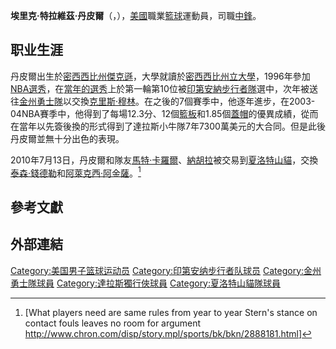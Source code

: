 {{noteTA|G1=NBA
}}
{{Infobox NBA Player
| name = 埃里克·丹皮爾<br/>Erick Dampier
| image = Erick Dampier Mavs 2009.jpg
| position = [[中鋒_(籃球)|中鋒]]
| nickname = 西岸第二中鋒
| height_ft = 6
| height_in = 11
| weight_lb = 265
| birth_date = {{Birth date and age|1975|7|14}}
| birth_place = {{USA}}[[密西西比州|密西西比州]][[傑克遜_(密西西比州)|傑克遜]]
| high_school  = [[密西西比州立大學|密西西比州立大學]]
| league = [[NBA|NBA]]
| team = 亞特蘭大老鷹
| number = 25
| draft_round = 1
| draft_pick  = 10
| draft_year = 1996
| draft_team = [[印第安納溜馬|印第安納溜馬]]
| career_start = 1996
| teams = [[印第安納溜馬隊|印第安納溜馬隊]]（1996–1997）<br>[[金州勇士隊|金州勇士隊]]（1997–2004）<br>[[達拉斯小牛隊|達拉斯小牛隊]]（2004-2010）
}}
'''埃里克·特拉維茲·丹皮爾'''（{{lang-en|'''Erick Travez Dampier'''}}，{{bd|1975年|7月14日|||D}}），[[美國|美國]]職業[[籃球|籃球]]運動員，司職[[中鋒|中鋒]]。

== 职业生涯 ==
丹皮爾出生於[[密西西比州|密西西比州]][[傑克遜_(密西西比州)|傑克遜]]，大學就讀於[[密西西比州立大學|密西西比州立大學]]，1996年參加[[NBA選秀|NBA選秀]]，在[[1996年NBA選秀|當年的選秀]]上於第一輪第10位被[[印第安納步行者隊|印第安納步行者隊]]選中，次年被送往[[金州勇士隊|金州勇士隊]]以交換[[克里斯·穆林|克里斯·穆林]]。在之後的7個賽季中，他逐年進步，在2003-04NBA賽季中，他得到了每場12.3分、12個[[籃板|籃板]]和1.85個[[蓋帽|蓋帽]]的優異成績，從而在當年以先簽後換的形式得到了達拉斯小牛隊7年7300萬美元的大合同。但是此後丹皮爾並無十分出色的表現。

2010年7月13日，丹皮爾和隊友[[馬特·卡羅爾|馬特·卡羅爾]]、[[納胡拉|納胡拉]]被交易到[[夏洛特山貓|夏洛特山貓]]，交換[[泰森·錢德勒|泰森·錢德勒]]和[[阿萊克西·阿金薩|阿萊克西·阿金薩]]。<ref>[What players need are same rules from year to year Stern's stance on contact fouls leaves no room for argument http://www.chron.com/disp/story.mpl/sports/bk/bkn/2888181.html]</ref>

== 參考文獻 ==
{{reflist}}

== 外部連結 ==
{{basketballstats}}

{{1996 NBA Draft}}

{{DEFAULTSORT:Dampier, Erick Travez}}
[[Category:美国男子篮球运动员|Category:美国男子篮球运动员]]
[[Category:印第安纳步行者队球员|Category:印第安纳步行者队球员]]
[[Category:金州勇士隊球員|Category:金州勇士隊球員]]
[[Category:達拉斯獨行俠球員|Category:達拉斯獨行俠球員]]
[[Category:夏洛特山貓隊球員|Category:夏洛特山貓隊球員]]